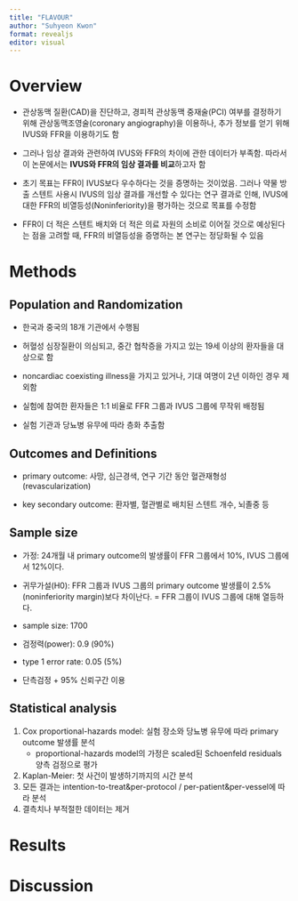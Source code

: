 ```yaml
---
title: "FLAVOUR"
author: "Suhyeon Kwon"
format: revealjs
editor: visual
---
```


# Overview

-   관상동맥 질환(CAD)을 진단하고, 경피적 관상동맥 중재술(PCI) 여부를 결정하기 위해 관상동맥조영술(coronary angiography)을 이용하나, 추가 정보를 얻기 위해 IVUS와 FFR을 이용하기도 함

-   그러나 임상 결과와 관련하여 IVUS와 FFR의 차이에 관한 데이터가 부족함. 따라서 이 논문에서는 **IVUS와 FFR의 임상 결과를 비교**하고자 함

-   초기 목표는 FFR이 IVUS보다 우수하다는 것을 증명하는 것이었음. 그러나 약물 방출 스텐트 사용시 IVUS의 임상 결과를 개선할 수 있다는 연구 결과로 인해, IVUS에 대한 FFR의 비열등성(Noninferiority)을 평가하는 것으로 목표를 수정함

-   FFR이 더 적은 스텐트 배치와 더 적은 의료 자원의 소비로 이어질 것으로 예상된다는 점을 고려할 때, FFR의 비열등성을 증명하는 본 연구는 정당화될 수 있음

# Methods

## Population and Randomization

-   한국과 중국의 18개 기관에서 수행됨

-   허혈성 심장질환이 의심되고, 중간 협착증을 가지고 있는 19세 이상의 환자들을 대상으로 함

-   noncardiac coexisting illness을 가지고 있거나, 기대 여명이 2년 이하인 경우 제외함

-   실험에 참여한 환자들은 1:1 비율로 FFR 그룹과 IVUS 그룹에 무작위 배정됨

-   실험 기관과 당뇨병 유무에 따라 층화 추출함

## Outcomes and Definitions

-   primary outcome: 사망, 심근경색, 연구 기간 동안 혈관재형성(revascularization)

-   key secondary outcome: 환자별, 혈관별로 배치된 스텐트 개수, 뇌졸중 등

## Sample size

-   가정: 24개월 내 primary outcome의 발생률이 FFR 그룹에서 10%, IVUS 그룹에서 12%이다.

-   귀무가설(H0): FFR 그룹과 IVUS 그룹의 primary outcome 발생률이 2.5%(noninferiority margin)보다 차이난다. = FFR 그룹이 IVUS 그룹에 대해 열등하다.

-   sample size: 1700

-   검정력(power): 0.9 (90%)

-   type 1 error rate: 0.05 (5%)

-   단측검정 + 95% 신뢰구간 이용

## Statistical analysis

1.  Cox proportional-hazards model: 실험 장소와 당뇨병 유무에 따라 primary outcome 발생률 분석
    -   proportional-hazards model의 가정은 scaled된 Schoenfeld residuals 양측 검정으로 평가
2.  Kaplan-Meier: 첫 사건이 발생하기까지의 시간 분석
3.  모든 결과는 intention-to-treat&per-protocol / per-patient&per-vessel에 따라 분석
4.  결측치나 부적절한 데이터는 제거

# Results

# Discussion
